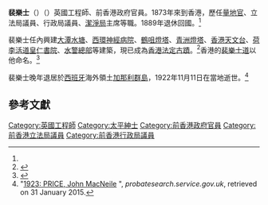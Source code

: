'''裴樂士'''（{{lang-en|'''John MacNeile Price'''}}）（{{bd|1841年||1922年|11月11日|Price, John M.}}）英國工程師、前香港政府官員。1873年來到香港，歷任[[量地官|量地官]]、立法局議員、行政局議員、[[市政局_(香港)|潔淨局]]主席等職。1889年退休回國。<ref name="香港工程考II"/>

裴樂士任內興建[[大潭水塘|大潭水塘]]、[[西環神經病院|西環神經病院]]、[[鶴咀燈塔|鶴咀燈塔]]、[[青洲燈塔|青洲燈塔]]、[[香港天文台|香港天文台]]、[[皇仁書院|荷李活道皇仁書院]]、[[1881|水警總部]]等建築，現已成為[[香港法定古蹟|香港法定古蹟]]。<ref name="香港工程考II">{{cite book | title=香港工程考II --三十一條以工程師命名的街道 | publisher=商務印書館| author=馬冠堯 | year=2014 | | isbn=9789620435003}}</ref>香港的[[裴樂士道|裴樂士道]]以他命名。<ref>{{cite book | title=Signs of a Colonial Era | publisher=Hong Kong University Press | author=Andrew Yanne, Gillis Heller | year=2009 | | isbn=9622099440}}</ref>

裴樂士晚年退居於[[西班牙|西班牙]]海外領土[[加那利群島|加那利群島]]，1922年11月11日在當地逝世。<ref>"[https://probatesearch.service.gov.uk/Calendar?surname=Price&yearOfDeath=1923&page=5#calendar 1923: PRICE, John MacNeile] {{Wayback|url=https://probatesearch.service.gov.uk/Calendar?surname=Price&yearOfDeath=1923&page=5#calendar |date=20170327104204 }}", ''probatesearch.service.gov.uk'', retrieved on 31 January 2015.</ref>

==參考文獻==
{{reflist}}
{{香港布政司}}
[[Category:英國工程師|Category:英國工程師]]
[[Category:太平紳士|Category:太平紳士]]
[[Category:前香港政府官員|Category:前香港政府官員]]
[[Category:前香港立法局議員|Category:前香港立法局議員]]
[[Category:前香港行政局議員|Category:前香港行政局議員]]